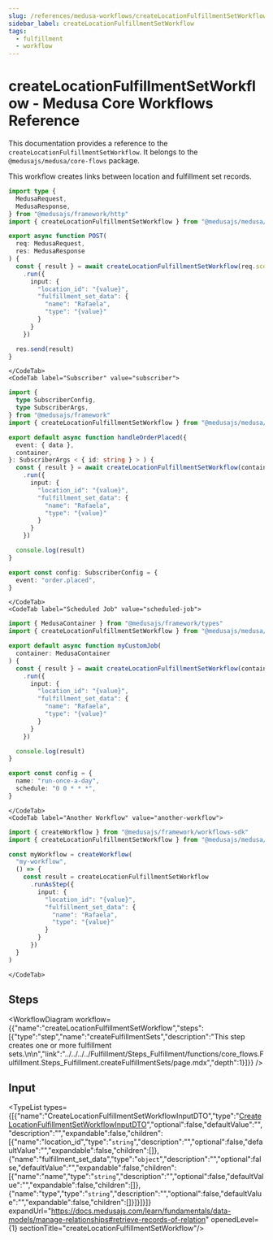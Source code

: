 ```yaml
---
slug: /references/medusa-workflows/createLocationFulfillmentSetWorkflow
sidebar_label: createLocationFulfillmentSetWorkflow
tags:
  - fulfillment
  - workflow
---
```



# createLocationFulfillmentSetWorkflow - Medusa Core Workflows Reference

This documentation provides a reference to the `createLocationFulfillmentSetWorkflow`. It belongs to the `@medusajs/medusa/core-flows` package.

This workflow creates links between location and fulfillment set records.

<SourceCodeLink link="https://github.com/medusajs/medusa/blob/1b86c17b7293f3b810c062d78ec6ef563f968366/packages/core/core-flows/src/stock-location/workflows/create-location-fulfillment-set.ts#L15" />

<CodeTabs group="workflow-exection">
    <CodeTab label="API Route" value="api-route">
    
```ts title="src/api/workflow/route.ts"
import type {
  MedusaRequest,
  MedusaResponse,
} from "@medusajs/framework/http"
import { createLocationFulfillmentSetWorkflow } from "@medusajs/medusa/core-flows"

export async function POST(
  req: MedusaRequest,
  res: MedusaResponse
) {
  const { result } = await createLocationFulfillmentSetWorkflow(req.scope)
    .run({
      input: {
        "location_id": "{value}",
        "fulfillment_set_data": {
          "name": "Rafaela",
          "type": "{value}"
        }
      }
    })

  res.send(result)
}
```

    </CodeTab>
    <CodeTab label="Subscriber" value="subscriber">
    
```ts title="src/subscribers/order-placed.ts"
import {
  type SubscriberConfig,
  type SubscriberArgs,
} from "@medusajs/framework"
import { createLocationFulfillmentSetWorkflow } from "@medusajs/medusa/core-flows"

export default async function handleOrderPlaced({
  event: { data },
  container,
}: SubscriberArgs < { id: string } > ) {
  const { result } = await createLocationFulfillmentSetWorkflow(container)
    .run({
      input: {
        "location_id": "{value}",
        "fulfillment_set_data": {
          "name": "Rafaela",
          "type": "{value}"
        }
      }
    })

  console.log(result)
}

export const config: SubscriberConfig = {
  event: "order.placed",
}
```

    </CodeTab>
    <CodeTab label="Scheduled Job" value="scheduled-job">
    
```ts title="src/jobs/message-daily.ts"
import { MedusaContainer } from "@medusajs/framework/types"
import { createLocationFulfillmentSetWorkflow } from "@medusajs/medusa/core-flows"

export default async function myCustomJob(
  container: MedusaContainer
) {
  const { result } = await createLocationFulfillmentSetWorkflow(container)
    .run({
      input: {
        "location_id": "{value}",
        "fulfillment_set_data": {
          "name": "Rafaela",
          "type": "{value}"
        }
      }
    })

  console.log(result)
}

export const config = {
  name: "run-once-a-day",
  schedule: "0 0 * * *",
}
```

    </CodeTab>
    <CodeTab label="Another Workflow" value="another-workflow">
    
```ts title="src/workflows/my-workflow.ts"
import { createWorkflow } from "@medusajs/framework/workflows-sdk"
import { createLocationFulfillmentSetWorkflow } from "@medusajs/medusa/core-flows"

const myWorkflow = createWorkflow(
  "my-workflow",
  () => {
    const result = createLocationFulfillmentSetWorkflow
      .runAsStep({
        input: {
          "location_id": "{value}",
          "fulfillment_set_data": {
            "name": "Rafaela",
            "type": "{value}"
          }
        }
      })
  }
)
```

    </CodeTab>
  </CodeTabs>

## Steps

<WorkflowDiagram workflow={{"name":"createLocationFulfillmentSetWorkflow","steps":[{"type":"step","name":"createFulfillmentSets","description":"This step creates one or more fulfillment sets.\n\n","link":"../../../../Fulfillment/Steps_Fulfillment/functions/core_flows.Fulfillment.Steps_Fulfillment.createFulfillmentSets/page.mdx","depth":1}]}} />

## Input

<TypeList types={[{"name":"CreateLocationFulfillmentSetWorkflowInputDTO","type":"[CreateLocationFulfillmentSetWorkflowInputDTO](../../../../../types/interfaces/types.CreateLocationFulfillmentSetWorkflowInputDTO/page.mdx)","optional":false,"defaultValue":"","description":"","expandable":false,"children":[{"name":"location_id","type":"`string`","description":"","optional":false,"defaultValue":"","expandable":false,"children":[]},{"name":"fulfillment_set_data","type":"`object`","description":"","optional":false,"defaultValue":"","expandable":false,"children":[{"name":"name","type":"`string`","description":"","optional":false,"defaultValue":"","expandable":false,"children":[]},{"name":"type","type":"`string`","description":"","optional":false,"defaultValue":"","expandable":false,"children":[]}]}]}]} expandUrl="https://docs.medusajs.com/learn/fundamentals/data-models/manage-relationships#retrieve-records-of-relation" openedLevel={1} sectionTitle="createLocationFulfillmentSetWorkflow"/>
